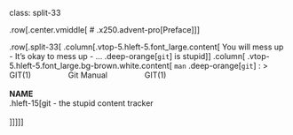 class: split-33

.row[.center.vmiddle[
# .x250.advent-pro[Preface]
]]

.row[.split-33[
.column[.vtop-5.hleft-5.font_large.content[
You will mess up
- It's okay to mess up 
  - ... .deep-orange[`git`] is stupid
]]
.column[
.vtop-5.hleft-5.font_large.bg-brown.white.content[
`man` .deep-orange[`git`] :
  > GIT(1) &nbsp;&nbsp;&nbsp;&nbsp;&nbsp;&nbsp;&nbsp;&nbsp;&nbsp;&nbsp;&nbsp;&nbsp;&nbsp;&nbsp;&nbsp; Git Manual &nbsp;&nbsp;&nbsp;&nbsp;&nbsp;&nbsp;&nbsp;&nbsp;&nbsp;&nbsp;&nbsp;&nbsp;&nbsp;&nbsp;&nbsp; GIT(1)<br><br>
  **NAME**<br>
  .hleft-15[git - the stupid content tracker<br><br>]
]]]]